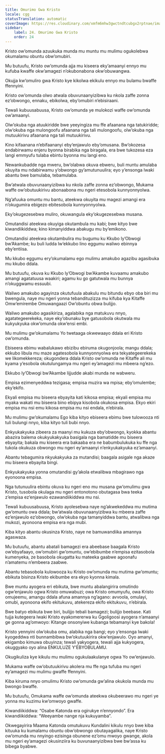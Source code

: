 ```yaml
---
title: Omurimo Gwa Kristo
locale: cgg
statusTranslation: automatic
coverImage: https://res.cloudinary.com/xmfm6mhw3gwctndtcubgx2rptnae/image/upload/v1741354419/small_cover_la_gran_rebelion_28716e29d2.webp
sidebar:
    label: 24. Omurimo Gwa Kristo
    order: 24
---
```

Kristo ow’omunda azuukuka munda mu muntu mu mulimu ogukolebwa okumalamu obuntu obw’omubiri.

Mu butuufu, Kristo ow’omunda ajja mu kiseera eky’amaanyi ennyo mu kufuba kwaffe okw’amagezi n’okubonabona okw’obuwangwa.

Okujja kw’omuliro gwa Kristo kye kikolwa ekikulu ennyo mu bulamu bwaffe ffennyini.

Kristo ow’omunda olwo atwala obuvunaanyizibwa ku nkola zaffe zonna ez’obwongo, ennaku, ebikolwa, eby’omubiri n’ebisiraani.

Tewali kubuusabuusa, Kristo ow’omunda ye mulokozi waffe ow’omunda ow’amaanyi.

Olw’okuba nga atuukiridde bwe yeeyingiza mu ffe afaanana nga tatukiridde; olw’okuba nga mulongoofu afaanana nga tali mulongoofu, olw’okuba nga mutuukirivu afaanana nga tali mutuukirivu.

Kino kifaanana n’ebifaananyi eby’enjawulo eby’omusana. Bw’okozesa endabirwamu enjeru byonna birabika nga biragala, era bwe tukozesa eza langi emmyufu tulaba ebintu byonna mu langi eno.

Newankubadde nga mweru, bw’olabwa okuva ebweru, buli muntu amulaba okuyita mu ndabirwamu y’obwongo gy’amutunuulira; eyo y’ensonga lwaki abantu bwe bamulaba, tebamulaba.

Bw’atwala obuvunaanyizibwa ku nkola zaffe zonna ez’obwongo, Mukama waffe ow’obutuukirivu abonaabona mu ngeri etesobola kunnyonnyolwa.

Ng’afuuka omuntu mu bantu, ateekwa okuyita mu magezi amangi era n’okugumira ebigezo ebitesobola kunnyonnyolwa.

Eky’okugezesebwa muliro, okuwangula eky’okugezesebwa musana.

Omutandisi ateekwa okuyiga okutambula mu kabi; bwe kityo bwe kiwandiikiddwa; kino kimanyiddwa abakugu mu by’emikono.

Omutandisi ateekwa okutambulira mu bugumu ku Kkubo ly’Obwogi bw’Akambe; ku buli ludda lw’ekkubo lino eggumu waliwo ebinnya eby’entiisa.

Mu kkubo eggumu ery’okumalamu ego mulimu amakubo agazibu agasibuka mu kkubo ddala.

Mu butuufu, okuva ku Kkubo ly’Obwogi bw’Akambe kuvaamu amakubo amangi agatatuusa waakiri; agamu ku go gatutwala mu bunnya n’okuggwamu essuubi.

Waliwo amakubo agayinza okutufuula abakulu mu bitundu ebyo oba biri mu bwengula, naye mu ngeri yonna tebandituzizza mu kifuba kya Kitaffe Omw’emirembe Omuwangaazi Ow’obuntu obwa bulijjo.

Waliwo amakubo agasikiriza, agalabika nga matukuvu nnyo, agatategeerekeka, naye eky’obunaku bye gatusobola okutwala mu kukyukyuka okw’omunda okw’ensi embi.

Mu mulimu gw’okumalamu Yo twetaaga okwewaayo ddala eri Kristo ow’omunda.

Ebiseera ebimu wabalukawo ebizibu ebiruma okugonjoola; mangu ddala; ekkubo libula mu maze agatesobola kunnyonnyolwa era tekyategeerekeka we likomekkereza; okugondera ddala Kristo ow’omunda ne Kitaffe ali mu kyama y’esobola okutulungamya mu ngeri ey’amagezi mu mbeera ng’ezo.

Ekkubo ly’Obwogi bw’Akambe lijjudde akabi munda ne wabweru.

Empisa ezimenyeddwa tezigasa; empisa muzira wa mpisa; eby’omulembe; eky’ekifo.

Ekyali empisa mu biseera ebyayita kati kikosa empisa; ekyali empisa mu myaka wakati mu biseera bino ebipya kisobola okukosa empisa. Ekyo ekiri empisa mu nsi emu kikosa empisa mu nsi endala, n’ebirala.

Mu mulimu gw’okumalamu Ego kiba kityo ebiseera ebimu bwe tulowooza nti tuli bulungi nnyo, kiba kityo tuli bubi nnyo.

Enkyukakyuka zibeera za maanyi mu kukuza eby’obwongo, kyokka abantu abazira balema okukyukakyuka basigala nga bamatidde mu biseera ebyayita; bakala mu kiseera era bakaaba era ne babumbulukuka ku ffe nga tukola okukuza obwongo mu ngeri ey’amaanyi n’enkyukakyuka ez’amaanyi.

Abantu tebagumira nkyukakyuka za mutandisi; baagala asigale nga akaze mu biseera ebyayita bingi.

Enkyukakyuka yonna omutandisi gy’akola etwalibwa mbagirawo nga eyonoona empisa.

Nga tutunuulira ebintu okuva ku ngeri eno mu musana gw’omulimu gwa Kristo, tusobola okulaga mu ngeri entonotono obutagasa bwa teeka z’empisa ez’enjawulo ezawandiikiddwa mu nsi.

Tewali kubuusabuusa, Kristo ayolesebwa naye ng’akwekeddwa mu mutima gw’omuntu owa ddala; bw’atwala obuvunaanyizibwa ku mbeera zaffe ez’enjawulo ez’obwongo, olw’okuba nga tamanyiddwa bantu, atwalibwa nga mukozi, ayonoona empisa era nga mubi.

Kiba kityo abantu okusinza Kristo, naye ne bamuwandiika amannya agaswaza.

Mu butuufu, abantu abatali bamagezi era abeebase baagala Kristo ow’ebyafaayo, ow’omubiri gw’omuntu, ow’ebibumbe n’empisa ezitasobola kumenyeka, ze basobola okugatta ku mateeka gaabwe agoonafu n’amatemu n’embeera zaabwe.

Abantu tebasobola kulowooza ku Kristo ow’omunda mu mutima gw’omuntu; ebikuta bisinza Kristo ekibumbe era ekyo kyonna kimala.

Bwe muntu ayogera eri ebikuta, bwe muntu abalangirira omutindo ogw’enjawulo ogwa Kristo omuwabuzi; owa Kristo omumyufu, owa Kristo omujeemu, amangu ddala afuna amannya ng’agano: avvoola, omulayi, omubi, ayonoona ekifo ekitukuvu, atekereza ekifo ekitukuvu, n’ebirala.

Bwe batyo ebikuta bwe biri, bulijjo tebali bamagezi; bulijjo beebase. Kati tujja kutegeera lwaki Kristo eyakomererwa ku Ggoligoosi ayogera n’amaanyi ge gonna ag’omwoyo: Kitange onsonyiwe kubanga tebamanyi kye bakola!

Kristo yennyini olw’okuba omu, alabika nga bangi; eyo y’ensonga lwaki kyogeddwa nti bunnambibwa bw’okutuukirira okw’enjawulo. Oyo amanyi, ekigambo kimuwa obuyinza; tewali yakyogera, tewali ajja kukyogera, okuggyako oyo alina ENKULUZE Y’EBYOBULAMU.

Okugikuliza kye kikulu mu mulimu ogukulaakulanye ogwa Yo ow’enjawulo.

Mukama waffe ow’obutuukirivu akolera mu ffe nga tufuba mu ngeri ey’amagezi mu mulimu gwaffe ffennyini.

Kiba kiruma nnyo omulimu Kristo ow’omunda gw’alina okukola munda mu bwongo bwaffe.

Mu butuufu, Omukama waffe ow’omunda ateekwa okubeerawo mu ngeri ye yonna mu kuzimu kw’omwoyo gwaffe.

Kiwandiikiddwa: “Osabe Katonda era ogirukye n’ennyondo”. Era kiwandiikiddwa: “Weeyambe nange nja kukuyamba”.

Okwegayirira Maama Katonda omutukuvu Kundalini kikulu nnyo bwe kiba kituuka ku kumalamu obuntu obw’obwongo obutayagalika, naye Kristo ow’omunda mu nnyingo ezisinga obunene ez’omu mwoyo gwange, akola mu ngeri ey’amagezi okusinziira ku buvunaanyizibwa bwe bw’assa ku bibega byabwe.

